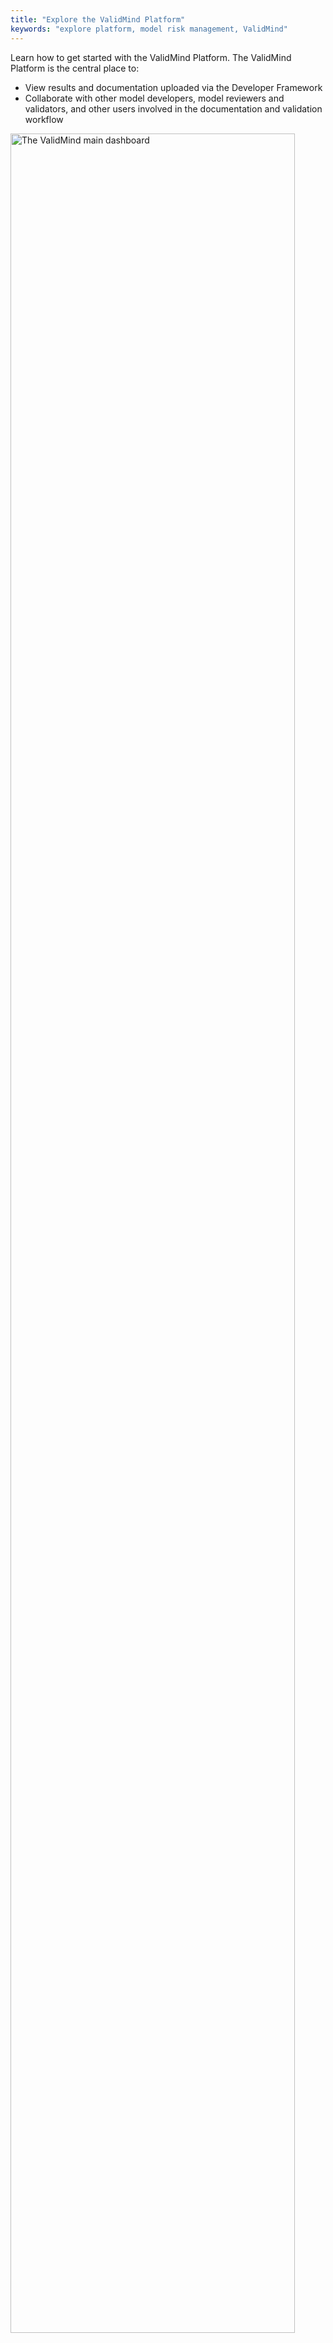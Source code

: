 ```yaml
---
title: "Explore the ValidMind Platform"
keywords: "explore platform, model risk management, ValidMind"
---
```


Learn how to get started with the ValidMind Platform. The ValidMind Platform is the central place to: 

  - View results and documentation uploaded via the Developer Framework
  - Collaborate with other model developers, model reviewers and validators, and other users involved in the documentation and validation workflow

[![The ValidMind main dashboard](dashboard.png){width=95% fig-align="left" fig-alt="An image showing the ValidMind UI main dashboard"}]({{< var vm_ui >}})

## Explore how documentation and test results get uploaded 

Get a walk-through for how uploads to the ValidMind Platform appear. These steps use an existing project that goes with our intro notebook, but they demonstrate how the Developer Framework and the ValidMind Platform work hand-in-hand. 

1. [Log in to the ValidMind UI]({{< var vm_ui >}}).

2. From the side navigation, select **Model Inventory**.

3. Locate or search for the `Customer Churn Model` and select it.

   On the model details page that open, you can find important information about the model, such as:

    - The ID of the model and its specific use case
    - The owners, developers, validators, and business unit associated with the model
    - The approval route for the validation workflow 
    - The risk tier, current version, and the last and next validation dates
    - And more

4. Scroll down to **Project History** and select the model.

   On the project details page that opens, you can see what is included, such as documentation, project findings, validation report, and more.

   If you want to know more about what these sections provide, check out our [Introduction to the ValidMind Developer Framework](developer-framework-introduction.qmd#validmind-documentation-project-structure).

   Note also that the model status is **In Documentation**. This is the status that a model starts in as part of a documentation project. You can click **See workflow** to look at what the full workflow is, from documentation, to validation, to review, and finally approval. 
    
5. Select **Documentation** > **2. Data preparation** > **2.1. Data description**. 

   ![The Data description page](data-description.png){width=95% fig-align="left" fig-alt="An image showing the data description page in the ValidMind UI"}

   This content is generated by the ValidMind developer framework and provides information about the dataset used, including histograms, information about dataset quality, and test results.

   Sections that need your attention get flagged with `Requires Attention`.

6. Select **3. Model Training** and any of the subsection to see information that has been uploaded by the Developer Framework about:

   - Model training
   - Model evaluation
   - Model explainability and interpretability

<!--- NR do we need to do anything else here? --->

## Create a new documentation project

Next, let's learn how to create your own documentation project, which you can use to upload tests and documentation, and then add that to your own copy of the intro notebook you looked at earlier.

1. [Log in to the ValidMind UI]({{< var vm_ui >}}).
   
2. On the **Documentation Projects** page, click **Create new project**.
   
3. Select the right options in the form:

   - **Model**: `Customer Churn Model`
   - **Type**: `Initial validation`
   - **Model Use Case**: `Attrition/Churn Management` (under `Marketing/Sales`)
   - **Preliminary Risk Rating**: Pick one
   - **Documentation Template**: `Binary classification`
   - And optionally any of the other options you want to include, such as comments and any of the checkboxes.

4. Click **Create Project**.

   ValidMind will create an empty documentation project associated with the customer churn model. 
   
   You can now access this project from the UI on the **Documentation Projects** page or by navigating to the relevant model details page in the **Model Inventory** page.

5. On the **Client Integration** page of the newly created project, locate the project identifier, API key and secret:
   
   - `api_host`: The location of the ValidMind API
   - `api_key`: The account API key
   - `api_secret`: The account secret key
   - `project`: The project identifier


   The code snippet can be copied and pasted directly into your developer source code to integrate the ValidMind Developer Framework and to be able to upload to the ValidMind Platform or you can store it in a `.env` file and pass in the secrets via environment variables to follow security best practices

6. Reopen the Quickstart notebook you looked at earlier: [![Open In Colab](https://colab.research.google.com/assets/colab-badge.svg)](https://colab.research.google.com/drive/1NLtjCFUZV2I_ttGUkiAL9uwGZK_SGUlw?usp=share_link)
  
   If you recall, Google Colaboratory (Colab) is a cloud environment that lets you work with Jupyter notebooks for free.

7. In Colab, click **File** > **Save a copy in Drive** > make your own copy in Google Drive so that you can modify the notebook. Alternatively, you can download the notebook source and work with it in your own developer environment.

8. Install the ValidMind Python library so that you can run your notebook:

  a. Locate the top of the **Initializing the ValidMind Client Library** cell and click the **+ Code** button when it appears. 
  b. Enter `!pip install validmind` into the new cell. 

9 In the Quickstart notebook, replace the `vm.init()` lines that look like the following with your own client integration information from the earlier step when you created your new project:

   [![The Quickstart notebook in Colab](google-colab-secrets.png){width=95% fig-align="left" fig-alt="The Quickstart notebook in Colab with the section showing that you need to replace"}]({{< var vm_ui >}})

9. From the **Runtime** drop-down menu at the top, select **Run all**.
   
   The Quickstart notebook will install the ValidMind library and then prompt you to restart the runtime.

10. From the **Runtime** drop-down menu, select **Restart and run all**.

The Quickstart notebook will install the ValidMind library and then run the notebook with your own project's credentials, connecting to the ValidMind Platform. 

## Related topics

Ready to use ValidMind for production with your own use cases? [Follow our how-to guides](guide.qmd).
